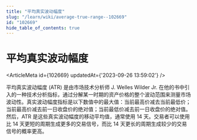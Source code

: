 ```yaml
---
title: "平均真实波动幅度"
slug: "/learn/wiki/average-true-range--102669"
id: "102669"
hide_table_of_contents: true
---
```



# 平均真实波动幅度

<ArticleMeta id={102669} updatedAt={'2023-09-26 13:59:02'} />
<div className='border-solid border-b border-t-0 my-4 border-[var(--ifm-color-gray-300)]' />

平均真实波动幅度 (ATR) 是由市场技术分析师 J. Welles Wilder Jr. 在他的书中引入的一种技术分析指标，通过分解某一时期的资产价格的整个波动范围来测量市场波动性。真实波动幅度指标是以下数值中的最大值：当前最高价减去当前最低价；当前最高价减去前一日收盘价的绝对值；当前最低价减去前一日收盘价的绝对值。然后，ATR 是这些真实波动幅度的移动平均值，通常使用 14 天。交易者可以使用比 14 天更短的周期生成更多的交易信号，而比 14 天更长的周期生成较少的交易信号的概率更高。
